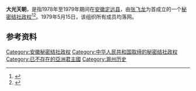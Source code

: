 {{Infobox Former Country
|native_name            = {{lang|zh|大光天朝}}
|conventional_long_name = 
|common_name            = 
|
|continent              = [[亚洲|亚洲]]
|region                 = [[东亚|东亚]]
|country                = 中华人民共和国
|era                    = 
|status                 = [[Unrecognized_State|Unrecognized State]]
|status_text            = [[秘密结社政权|秘密结社政权]]
|empire                 = 
|government_type        = [[政教合一|政教合一]]<br>[[神权政治|神权政治]]<br>[[君主专制|君主专制]]
|
|life_span              = 
|
|year_start             = 1978年
|year_end               = 1979年
|
|year_exile_start       = 
|year_exile_end         = 
|
|event_start            = 
|date_start             = 05月13日
|event_end              = 
|date_end               = 05月14日
|
|event1                 = 
|date_event1            = 
|event2                 = 
|date_event2            = 
|event3                 = 
|date_event3            = 
|event4                 = 
|date_event4            = 
|
|event_pre              = 
|date_pre               = 
|event_post             = 
|date_post              = 
|
|p1                     = 中华人民共和国
|flag_p1                = Flag of the People's Republic of China.svg
|
|s1                     = 中华人民共和国
|flag_s1                = Flag of the People's Republic of China.svg
|
|image_flag             = Flag of None.svg
|flag                   = 
|flag_type              = 国旗
|
|image_coat             = Coats of arms of None.svg
|symbol                 = 
|symbol_type            = 国徽
|symbol_type_article    = 
|
|image_map              = 
|image_map_size         = 
|image_map_caption      = 
|
|capital                = 根据地：{{CHN}}[[安徽省|安徽省]][[定远县|定远县]]
|capital_exile          = 
|latd =  |latm =  |latNS =  |longd =  |longm =  |longEW = 
|largest_city           = 
|
|national_motto         = 
|national_anthem        = 
|common_languages       = [[汉语|汉语]]
|demonym                = 
|religion               = 
|philosophy             = 
|currency               = [[人民币|人民币（CNY／RMB）]]
|currency_code          = CNY／RMB
|
|title_leader           = 国家最高领导人
|leader1                = [[皇帝|皇帝（光太祖）]] [[张飞龙|张飞龙]]
|year_leader1           = 1978年5月13日－1979年5月14日
|leader2                = 
|year_leader2           = 
|leader3                = 
|year_leader3           = 
|leader4                = 
|year_leader4           = 
|
|title_representative   = 国家元首
|representative1        = [[皇帝|皇帝（光太祖）]] [[张飞龙|张飞龙]]
|year_representative1   = 1978年5月13日－1979年5月14日
|representative2        = 
|year_representative2   = 
|representative3        = 
|year_representative3   = 
|representative4        = 
|year_representative4   = 
|
|title_deputy           = 政府首脑
|deputy1                = [[元帅|元帅]] [[张飞虎|张飞虎]]
|year_deputy1           = 1978年5月13日－1979年5月14日
|deputy2                = 
|year_deputy2           = 
|deputy3                = 
|year_deputy3           = 
|deputy4                = 
|year_deputy4           = 
|
|legislature            = 
|house1                 = 
|house2                 = 
|
|stat_year1             = 
|stat_area1             = 
|stat_pop1              = 
|stat_year2             = 
|stat_area2             = 
|stat_pop2              = 
|stat_year3             = 
|stat_area3             = 
|stat_pop3              = 
|stat_year4             = 
|stat_area4             = 
|stat_pop4              = 
|stat_year5             = 
|stat_area5             = 
|stat_pop5              = 
|footnotes              = 
|
|utc_offset             = +8
|cctld                  = 
|calling_code           = 
|today                  = {{CHN}}
}}

'''大光天朝'''，是指1978年至1979年期间在[[安徽|安徽]][[定远县|定远县]]，由[[张飞龙|张飞龙]]为首成立的一个[[秘密结社政权|秘密结社政权]]<ref>{{cite web | language = zh-hans | publisher = 安徽省情网>志书名：05淮南市志>一级目录：第七篇 公安司法>第三章 审判 | title = 第二节 刑事审判>一、反革命案件 | url = http://60.166.6.242:8080/was40/detail?record=3&channelid=9038 | author = 来源：安徽省情网 | date = 2008年8月8日 | accessdate = 2008年8月8日 | archive-url = https://web.archive.org/web/20141227180100/http://60.166.6.242:8080/was40/detail?record=3&channelid=9038 | archive-date = 2014年12月27日 | dead-url = yes }}</ref><ref>{{cite web | language = zh-hans | publisher = 安徽省情网>志书名：57定远县志>一级目录：第二十章 公安司法>二级目录：第一节 治安 | title = 第一节 治安>附：主要反革命组织和反动会道门>“大光天朝”反革命集团 | url = http://60.166.6.242:8080/was40/detail?record=1&channelid=58702 | author = 来源：安徽省情网 | date = 2008年8月8日 | accessdate = 2008年8月8日 | archive-url = https://web.archive.org/web/20141227184600/http://60.166.6.242:8080/was40/detail?record=1&channelid=58702 | archive-date = 2014年12月27日 | dead-url = yes }}</ref>。1979年5月15日，该组织所有成员均落网。

== 参考资料 ==
{{Reflist|2}}

[[Category:安徽秘密结社政权|Category:安徽秘密结社政权]]
[[Category:中华人民共和国取缔的秘密结社政权|Category:中华人民共和国取缔的秘密结社政权]]
[[Category:已不存在的亞洲君主國|Category:已不存在的亞洲君主國]]
[[Category:滁州历史|Category:滁州历史]]